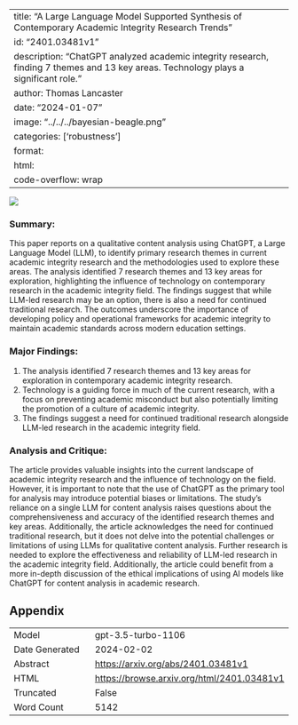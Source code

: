 
---
title: "A Large Language Model Supported Synthesis of Contemporary Academic Integrity Research Trends"
id: "2401.03481v1"
description: "ChatGPT analyzed academic integrity research, finding 7 themes and 13 key areas. Technology plays a significant role."
author: Thomas Lancaster
date: "2024-01-07"
image: "../../../bayesian-beagle.png"
categories: ['robustness']
format:
  html:
    code-overflow: wrap
---

![](None)

### **Summary:**
This paper reports on a qualitative content analysis using ChatGPT, a Large Language Model (LLM), to identify primary research themes in current academic integrity research and the methodologies used to explore these areas. The analysis identified 7 research themes and 13 key areas for exploration, highlighting the influence of technology on contemporary research in the academic integrity field. The findings suggest that while LLM-led research may be an option, there is also a need for continued traditional research. The outcomes underscore the importance of developing policy and operational frameworks for academic integrity to maintain academic standards across modern education settings.

### Major Findings:
1. The analysis identified 7 research themes and 13 key areas for exploration in contemporary academic integrity research.
2. Technology is a guiding force in much of the current research, with a focus on preventing academic misconduct but also potentially limiting the promotion of a culture of academic integrity.
3. The findings suggest a need for continued traditional research alongside LLM-led research in the academic integrity field.

### Analysis and Critique:
The article provides valuable insights into the current landscape of academic integrity research and the influence of technology on the field. However, it is important to note that the use of ChatGPT as the primary tool for analysis may introduce potential biases or limitations. The study's reliance on a single LLM for content analysis raises questions about the comprehensiveness and accuracy of the identified research themes and key areas. Additionally, the article acknowledges the need for continued traditional research, but it does not delve into the potential challenges or limitations of using LLMs for qualitative content analysis. Further research is needed to explore the effectiveness and reliability of LLM-led research in the academic integrity field. Additionally, the article could benefit from a more in-depth discussion of the ethical implications of using AI models like ChatGPT for content analysis in academic research.

## Appendix

|          |          |
|----------|----------|
| Model     | gpt-3.5-turbo-1106       |
| Date Generated     | 2024-02-02       |
| Abstract | [https://arxiv.org/abs/2401.03481v1](https://arxiv.org/abs/2401.03481v1)        |
| HTML     | [https://browse.arxiv.org/html/2401.03481v1](https://browse.arxiv.org/html/2401.03481v1)       |
| Truncated       | False       |
| Word Count       | 5142       |